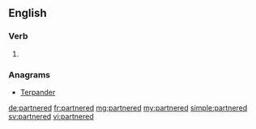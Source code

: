 ==English==

===Verb===
{{head|en}}

# {{en-past of|partner}}

===Anagrams===
* [[Terpander#English|Terpander]]

[[de:partnered]]
[[fr:partnered]]
[[mg:partnered]]
[[my:partnered]]
[[simple:partnered]]
[[sv:partnered]]
[[vi:partnered]]